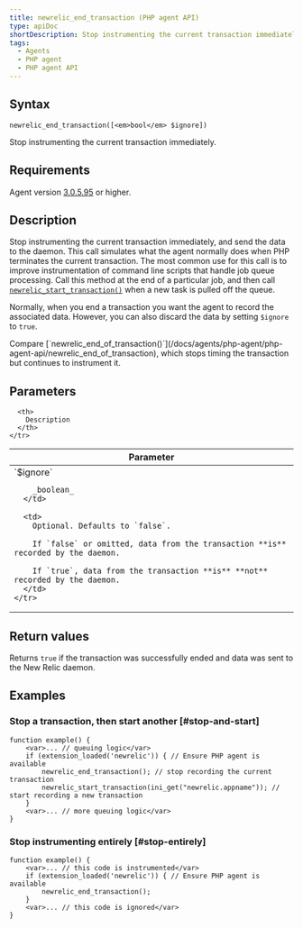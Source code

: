 ```yaml
---
title: newrelic_end_transaction (PHP agent API)
type: apiDoc
shortDescription: Stop instrumenting the current transaction immediately.
tags:
  - Agents
  - PHP agent
  - PHP agent API
---
```


## Syntax

```
newrelic_end_transaction([<em>bool</em> $ignore])
```

Stop instrumenting the current transaction immediately.

## Requirements

Agent version [3.0.5.95](https://docs.newrelic.com/docs/release-notes/agent-release-notes/php-release-notes/php-agent) or higher.

## Description

Stop instrumenting the current transaction immediately, and send the data to the daemon. This call simulates what the agent normally does when PHP terminates the current transaction. The most common use for this call is to improve instrumentation of command line scripts that handle job queue processing. Call this method at the end of a particular job, and then call [`newrelic_start_transaction()`](/docs/agents/php-agent/php-agent-api/newrelic_start_transaction) when a new task is pulled off the queue.

Normally, when you end a transaction you want the agent to record the associated data. However, you can also discard the data by setting `$ignore` to `true`.

<Callout variant="tip">
  Compare [`newrelic_end_of_transaction()`](/docs/agents/php-agent/php-agent-api/newrelic_end_of_transaction), which stops timing the transaction but continues to instrument it.
</Callout>

## Parameters

<table>
  <thead>
    <tr>
      <th width="25%">
        Parameter
      </th>

      <th>
        Description
      </th>
    </tr>
  </thead>

  <tbody>
    <tr>
      <td>
        `$ignore`

        _boolean_
      </td>

      <td>
        Optional. Defaults to `false`.

        If `false` or omitted, data from the transaction **is** recorded by the daemon.

        If `true`, data from the transaction **is** **not** recorded by the daemon.
      </td>
    </tr>
  </tbody>
</table>

## Return values

Returns `true` if the transaction was successfully ended and data was sent to the New Relic daemon.

## Examples

### Stop a transaction, then start another [#stop-and-start]

```
function example() {
    <var>... // queuing logic</var>
    if (extension_loaded('newrelic')) { // Ensure PHP agent is available
        newrelic_end_transaction(); // stop recording the current transaction
        newrelic_start_transaction(ini_get("newrelic.appname")); // start recording a new transaction
    }
    <var>... // more queuing logic</var>
}
```

### Stop instrumenting entirely [#stop-entirely]

```
function example() {
    <var>... // this code is instrumented</var>
    if (extension_loaded('newrelic')) { // Ensure PHP agent is available
        newrelic_end_transaction();
    }
    <var>... // this code is ignored</var>
}
```
